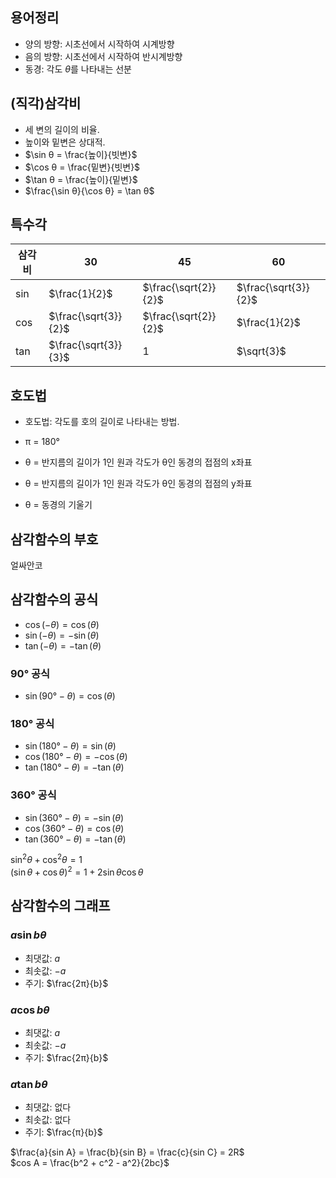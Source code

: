 ## 용어정리

- 양의 방향: 시초선에서 시작하여 시계방향
- 음의 방향: 시초선에서 시작하여 반시계방향
- 동경: 각도 $θ$를 나타내는 선분

## (직각)삼각비

- 세 변의 길이의 비율.
- 높이와 밑변은 상대적.
- $\sin θ = \frac{높이}{빗변}$
- $\cos θ = \frac{밑변}{빗변}$
- $\tan θ = \frac{높이}{밑변}$
- $\frac{\sin θ}{\cos θ} = \tan θ$

## 특수각
| 삼각비 | 30 | 45 | 60 |
|---|---|---|---|
| $\sin$ | $\frac{1}{2}$ | $\frac{\sqrt{2}}{2}$ | $\frac{\sqrt{3}}{2}$ |
| $\cos$ | $\frac{\sqrt{3}}{2}$ | $\frac{\sqrt{2}}{2}$ | $\frac{1}{2}$ |
| $\tan$ | $\frac{\sqrt{3}}{3}$ | 1 | $\sqrt{3}$ |

## 호도법

- 호도법: 각도를 호의 길이로 나타내는 방법.
- π = 180°

- \cos θ = 반지름의 길이가 1인 원과 각도가 θ인 동경의 접점의 x좌표
- \sin θ = 반지름의 길이가 1인 원과 각도가 θ인 동경의 접점의 y좌표
- \tan θ = 동경의 기울기

## 삼각함수의 부호

얼싸안코

## 삼각함수의 공식

- $\cos (-θ) = \cos (θ)$
- $\sin (-θ) = -\sin (θ)$
- $\tan (-θ) = -\tan (θ)$

### 90° 공식

- $\sin (90° - θ) = \cos (θ)$

### 180° 공식

- $\sin (180° - θ) = \sin (θ)$
- $\cos (180° - θ) = -\cos (θ)$
- $\tan (180° - θ) = -\tan (θ)$

### 360° 공식

- $\sin (360° - θ) = -\sin (θ)$
- $\cos (360° - θ) = \cos (θ)$
- $\tan (360° - θ) = -\tan (θ)$

$\sin^2 θ + \cos^2 θ = 1$  
$(\sin θ + \cos θ)^2 = 1 + 2\sin θ \cos θ$

## 삼각함수의 그래프

### $a\sin bθ$
- 최댓값: $a$
- 최솟값: $-a$
- 주기: $\frac{2π}{b}$

### $a\cos bθ$
- 최댓값: $a$
- 최솟값: $-a$
- 주기: $\frac{2π}{b}$

### $a\tan bθ$
- 최댓값: 없다
- 최솟값: 없다
- 주기: $\frac{π}{b}$

$\frac{a}{sin A} = \frac{b}{sin B} = \frac{c}{sin C} = 2R$  
$cos A = \frac{b^2 + c^2 - a^2}{2bc}$
